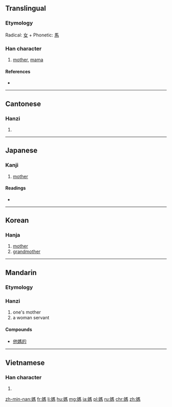 {{also|妈}}
==Translingual==

===Etymology===
Radical: [[女]] + Phonetic: [[馬]]

===Han character===
{{Han char|rn=38|rad=女|as=10|sn=13|four=4142<sub>7</sub>|canj=女尸手火 (VSQF)|ids=⿰[[女]][[馬]]}}

# [[mother]], [[mama]]

====References====
* {{Han ref|kx=0268.210|dkj=06590|dj=0535.400|hdz=21070.120|uh=5ABD|ud=23229|bh=B6FD|bd=46845}}

----

==Cantonese==

===Hanzi===
{{yue-hanzi|jyut=[[maa1]], [[maa2]], [[maa5]]|y=ma1, ma2, ma5|sim=妈}}

# {{defn|lang=yue|sort=女10}}

----

==Japanese==

===Kanji===
{{ja-kanji|grade=|rs=女10}}

# [[mother]]

====Readings====
* {{ja-readings|on=[[ぼ]] (bo), [[も]] (mo)|kun=[[はは]] (haha)}}

----

==Korean==

===Hanja===
{{ko-hanja|hangeul=마|rv=ma|mr=ma}}

# [[mother]]
# [[grandmother]]

----

==Mandarin==

===Etymology===
{{rfe|lang=cmn}}

===Hanzi===
{{cmn-hanzi|sim=妈|pin=[[mā]] ([[ma1]])|wg=ma<sup>1</sup>}}

# one's mother
# a woman servant

====Compounds====
* {{qualifier|vulgar}} [[他媽的]]

----

==Vietnamese==

===Han character===
{{vi-hantu|[[mụ]], [[má]], [[mã]], [[mợ]], [[ma]]|rs=女10}}

# {{rfdef|lang=vi|sort=女10}}

[[zh-min-nan:媽]]
[[fr:媽]]
[[li:媽]]
[[hu:媽]]
[[mg:媽]]
[[ja:媽]]
[[pl:媽]]
[[ru:媽]]
[[chr:媽]]
[[zh:媽]]